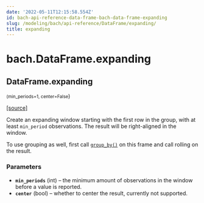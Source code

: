 ```yaml
---
date: '2022-05-11T12:15:58.554Z'
id: bach-api-reference-data-frame-bach-data-frame-expanding
slug: /modeling/bach/api-reference/DataFrame/expanding/
title: expanding
---
```


# bach.DataFrame.expanding

<div className="method">

## <span className="additional-name">DataFrame.</span><span className="name">expanding</span>

<small className="parameter-list">(<span className="parameter" id="min_periods">min_periods=1</span>, <span className="parameter" id="center">center=False</span></small>)


&#8203;<span className="view-source">[[source]](https://github.com/objectiv/objectiv-analytics/blob/main/bach/bach/dataframe.py)</span>

<div className="content">

Create an expanding window starting with the first row in the group, with at least `min_period`
observations. The result will be right-aligned in the window.

To use grouping as well, first call [`group_by()`](/modeling/bach/api-reference/DataFrame/bach.DataFrame.group_by.mdx) on this frame and call rolling on the result.


### Parameters

* **`min_periods`** (int) – the minimum amount of observations in the window before a value is reported.
* **`center`** (bool) – whether to center the result, currently not supported.



</div>


</div>
